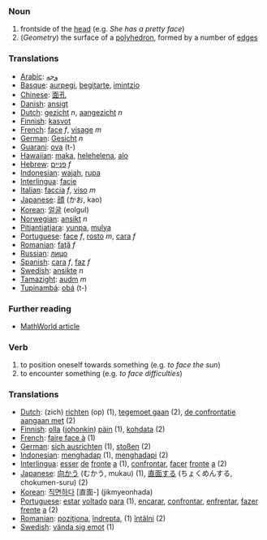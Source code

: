 === Noun ===
# frontside of the [[head]] (e.g. ''She has a pretty face'')
# (''Geometry'') the surface of a [[polyhedron]], formed by a number of [[edge]]s

=== Translations ===
*[[Arabic]]: [[وجه]]
*[[Basque]]: [[aurpegi]], [[begitarte]], [[imintzio]]
*[[Chinese]]: [[面孔]]
*[[Danish]]: [[ansigt]]
*[[Dutch]]: [[gezicht]] ''n'', [[aangezicht]] ''n''
*[[Finnish]]: [[kasvot]]
*[[French]]: [[face]] ''f'', [[visage]] ''m''
*[[German]]: [[Gesicht]] ''n''
*[[Guarani]]: [[ova]] (t-)
*[[Hawaiian]]: [[maka]], [[helehelena]], [[alo]]
*[[Hebrew]]: [[פניים]] ''f''
*[[Indonesian]]: [[wajah]], [[rupa]]
*[[Interlingua]]: [[facie]]
*[[Italian]]: [[faccia]] ''f'', [[viso]] ''m''
*[[Japanese]]: [[顔]] (かお, kao)
*[[Korean]]: [[얼굴]] (eolgul)
*[[Norwegian]]: [[ansikt]] ''n''
*[[Pitjantjatjara]]: [[yunpa]], [[mulya]]
*[[Portuguese]]: [[face]] ''f'', [[rosto]] ''m'', [[cara]] ''f''
*[[Romanian]]: [[faţă]] ''f''
*[[Russian]]: [[лицо]]
*[[Spanish]]: [[cara]] ''f'', [[faz]] ''f''
*[[Swedish]]: [[ansikte]] ''n''
*[[Tamazight]]: [[audm]] ''m''
*[[Tupinambá]]: [[obá]] (t-)

===Further reading===
*[http://mathworld.wolfram.com/Face.html MathWorld article]

=== Verb ===
# to position oneself towards something (e.g. ''to face the sun'')
# to encounter something (e.g. ''to face difficulties'')

=== Translations ===
*[[Dutch]]: (zich) [[richten]] (op) (1), [[tegemoet gaan]] (2), [[de confrontatie aangaan met]] (2)
*[[Finnish]]: [[olla]] ([[jokin|johonkin]]) [[päin]] (1), [[kohdata]] (2)
*[[French]]: [[faire face à]] (1)
*[[German]]: [[sich ausrichten]] (1), [[stoßen]] (2)
*[[Indonesian]]: [[hadap|menghadap]] (1), [[hadap|menghadapi]] (2)
*[[Interlingua]]: [[esser]] [[de]] [[fronte]] [[a]] (1), [[confrontar]], [[facer]] [[fronte]] [[a]] (2)
*[[Japanese]]: [[向かう]] (むかう, mukau) (1), [[直面する]] (ちょくめんする, chokumen-suru) (2)
*[[Korean]]: [[직면하다]] [直面-] (jikmyeonhada)
*[[Portuguese]]: [[estar]] [[voltar|voltado]] [[para]] (1), [[encarar]], [[confrontar]], [[enfrentar]], [[fazer]] [[frente]] [[a]] (2)
*[[Romanian]]: [[poziţiona]], [[îndrepta]], (1) [[întâlni]] (2)
*[[Swedish]]: [[vända sig emot]] (1)